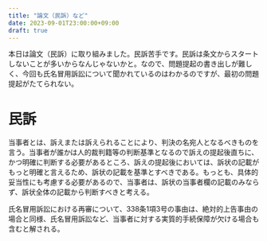 ```yaml
---
title: "論文（民訴）など"
date: 2023-09-01T23:00:00+09:00
draft: true
---
```



本日は論文（民訴）に取り組みました。民訴苦手です。民訴は条文からスタートしないことが多いからなんじゃないかと。なので、問題提起の書き出しが難しく、今回も氏名冒用訴訟について聞かれているのはわかるのですが、最初の問題提起がたてられない。

# 民訴

<Kihan title="当事者の意義とその確定基準">
当事者とは、訴えまたは訴えられることにより、判決の名宛人となるべきものを言う。当事者が誰かは人的裁判籍等の判断基準となるので訴えの提起後直ちに、かつ明確に判断する必要があるところ、訴えの提起後においては、訴状の記載がもっと明確と言えるため、訴状の記載を基準とすべきである。もっとも、具体的妥当性にも考慮する必要があるので、当事者は、訴状の当事者欄の記載のみならず、訴状全体の記載から判断すべきと考える。
</Kihan>

氏名冒用訴訟における再審について、338条1項3号の事由は、絶対的上告事由の場合と同様、氏名冒用訴訟など、当事者に対する実質的手続保障が欠ける場合も含むと解される。
